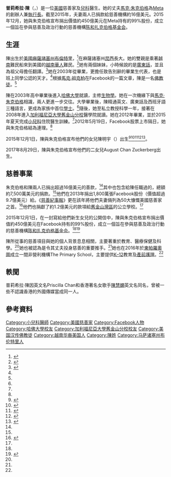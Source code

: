{{redirect|Priscilla Chan|香港女歌手|陳慧嫻}}
{{noteTA
|T = zh-cn:普莉希拉·陈慧娴;zh-hk:陳慧嫻 (Meta掌駝人);zh-tw:普莉希拉·陳
|1 = zh-hans:扎克伯格; zh-hant:祖克柏; zh-hk:朱克伯格; zh-sg:扎克伯格; zh-tw:祖克柏; zh-mo:朱克伯格;
|2 = zh-hans:首席执行官; zh-hant:執行長; zh-cn:首席执行官; zh-hk:行政總裁; zh-tw:執行長; zh-mo:行政總裁;
|3 = zh-cn:社交网络;zh-hk:社交網絡;zh-tw:社群網站; 
}}
{{Infobox person
| name               = 普莉希拉·陳
| image              = Priscilla Chan, 2018 (cropped).jpg
| alt                = 
| caption            = 2018年
| native_name        = 
| native_name_lang   = 
| birth_date         = {{birth date and age|1985|2|24}}<ref>{{cite news |url=https://www.nytimes.com/2012/05/27/fashion/who-is-priscilla-chan.html |title=Facebook's Royal Wedding |date=2012-05-25 |newspaper=New York Times |accessdate=2020-02-18 |archive-date=2017-08-13 |archive-url=https://web.archive.org/web/20170813032932/http://www.nytimes.com/2012/05/27/fashion/who-is-priscilla-chan.html |dead-url=no }}</ref>
| birth_place        = {{USA}}[[麻薩諸塞州|麻薩諸塞州]][[布倫特里_(麻薩諸塞州)|布倫特里]]
| residence          = {{USA}}[[加利福尼亞州|加利福尼亞州]][[帕羅奧圖|帕羅奧圖]]
| alma mater         = [[哈佛大學|哈佛大學]]（[[理學士|BSc]]）<br/> [[加利福尼亞大學舊金山分校|加利福尼亞大學舊金山分校]]（[[医学士|MD]]）
| occupation         = 兒科醫生、慈善家
| organization       = 
| known_for          = 
| net_worth          = 
| language           = [[英語|英語]]、[[粤語|粤語]]、[[西班牙語|西班牙語]]
| spouse             = {{marriage|[[馬克·朱克伯格|馬克·朱克伯格]]|2012}}
| children           = 兩个女兒
| religion           = [[佛教|佛教]]<ref name=littlefair>{{cite news |author=Sam Littlefair |url=http://www.lionsroar.com/mark-zuckerberg-says-buddhism-is-an-amazing-religion/ |title=Mark Zuckerberg says "Buddhism is an amazing religion" |work=Lion's Roar |date=October 27, 2015 |accessdate=2017-02-15 |archive-date=2018-06-12 |archive-url=https://web.archive.org/web/20180612162637/https://www.lionsroar.com/mark-zuckerberg-says-buddhism-is-an-amazing-religion/ |dead-url=no }}</ref>
| awards             = 
| website            = <!-- {{URL|example.com}} -->
| signature          = 
| signature_size     = 
| signature_alt      = 
| footnotes          = 
}}

'''普莉希拉·陳'''（{{lang-en|Priscilla Chan}}，{{bd|1985年|2月24日}}）是一位[[美國|美國]]慈善家及[[兒科|兒科]]醫生。她的丈夫[[馬克·朱克伯格|馬克·朱克伯格]]為[[Meta|Meta]]的創辦人兼[[執行長|執行長]]。截至2015年，夫妻兩人已捐款給慈善機構約16億美元。2015年12月，她與朱克伯格宣布捐出價值約450億美元在Meta持有的99%股份，成立一個旨在參與慈善及政治行動的慈善機構[[陈和扎克伯格基金会|陈和扎克伯格基金会]]。

== 生涯 ==
陳出生於[[美國|美國]][[麻薩諸塞州|麻薩諸塞州]][[布倫特里_(麻薩諸塞州)|布倫特里]]，<ref>{{cite web |author=Shanahan, Mark |url=http://www.boston.com/ae/celebrity/more_names/blog/2010/07/mark_zuckerbergs_lady_friend_i.html |title=Mark Zuckerberg's lady friend is local |work=The Boston Globe |date=2010-07-30 |access-date=2017-02-15 |archive-date=2016-03-06 |archive-url=https://web.archive.org/web/20160306015243/http://www.boston.com/ae/celebrity/more_names/blog/2010/07/mark_zuckerbergs_lady_friend_i.html |dead-url=no }}</ref>在麻薩諸塞州[[昆西_(麻薩諸塞州)|昆西]]長大。她的雙親是乘著[[越南|越南]]難民船來到美國的[[越南華人|越南華人]]難民。<ref name=Cauterucci>{{cite news |author=Christina Cauterucci |url=http://www.slate.com/blogs/xx_factor/2015/12/01/priscilla_chan_s_formidable_influence_on_mark_zuckerberg_s_philanthropy.html |title=Priscilla Chan's Formidable Influence on Mark Zuckerberg's Philanthropy |work=Slate |date=2015-12-01 |accessdate=2017-02-15 |archive-date=2015-12-02 |archive-url=https://web.archive.org/web/20151202142457/http://www.slate.com/blogs/xx_factor/2015/12/01/priscilla_chan_s_formidable_influence_on_mark_zuckerberg_s_philanthropy.html |dead-url=no }}</ref>她有兩個妹妹，小時候說的是[[廣州話|廣東話]]，並且為祖父母擔任翻譯。<ref name=king>{{cite news |author=Hope King |url=http://money.cnn.com/2015/12/01/technology/priscilla-chan-facts/ |title=Who is Priscilla Chan? |work=CNN |date=2015-12-01 |accessdate=2017-02-15 |archive-date=2018-06-24 |archive-url=https://web.archive.org/web/20180624094928/http://money.cnn.com/2015/12/01/technology/priscilla-chan-facts/ |dead-url=no }}</ref>她在2003年從{{le|昆西高中 (麻薩諸塞州)|Quincy High School (Massachusetts)|昆西高中}}畢業，更擔任致告別辭的畢業生代表，也是班上同學公認的天才。<ref name=king/>根據[[馬克·祖克柏|馬克·祖克柏]]在Facebook的一篇文章，陳是一名[[佛教徒|佛教徒]]。<ref name=littlefair/>

陳在2003年高中畢業後進入[[哈佛大学|哈佛大學]]就讀，主修[[生物学|生物學]]。她在一次機緣下與[[馬克·朱克伯格|馬克·朱克伯格]]相識，兩人更進一步交往。大學畢業後，陳精通英文、廣東話及西班牙語三種語言，更成為家族中首位[[學士|學士]]。<ref name=king/>隨後，她至私立{{le|哈克中學|Harker School}}教授科學一年，接著在2008年進入[[加利福尼亞大學舊金山分校|加利福尼亞大學舊金山分校]]醫學院就讀。她在2012年畢業，並於2015年夏天完成[[小兒科|小兒科]]住院醫生訓練。<ref name=king/>2012年5月19日，Facebook股票上市隔日，她與朱克伯格結為連理。<ref name=king/>

2015年12月1日，陳與朱克伯格宣布他們的女兒陳明宇（{{lang|en|Maxima Chan Zuckerberg}}）出生<ref name=Maria>{{cite news|last1=Lamagna|first1=Maria|title=How Kim Kardashian and Priscilla Chan differ when it comes to 'push presents'|url=http://www.marketwatch.com/story/how-kim-kardashian-and-priscilla-chan-differ-when-it-comes-to-push-presents-2015-12-03|accessdate=2015-12-03|publisher=Market Watch|date=2015-12-03|archive-date=2017-08-04|archive-url=https://web.archive.org/web/20170804142903/http://www.marketwatch.com/story/how-kim-kardashian-and-priscilla-chan-differ-when-it-comes-to-push-presents-2015-12-03|dead-url=no}}</ref><ref name=Chandler>{{cite news|last1=Chandler|first1=Adam|title=A $45 Billion Birth Announcement|url=http://www.theatlantic.com/national/archive/2015/12/mark-zuckerberg-priscilla-chan-birth-facebook/418305/|accessdate=2015-12-03|publisher=The Atlantic|date=2015-12-01|archive-date=2017-08-04|archive-url=https://web.archive.org/web/20170804114032/https://www.theatlantic.com/national/archive/2015/12/mark-zuckerberg-priscilla-chan-birth-facebook/418305/|dead-url=no}}</ref><ref>{{cite web|url=https://www.washingtonpost.com/news/the-switch/wp/2015/12/01/mark-zuckerberg-will-give-away-99-percent-of-his-facebook-stock/|title=Mark Zuckerberg and Priscilla Chan to give away 99 percent of their Facebook stock, worth $45 billion|date=2015-12-04|access-date=2017-02-15|archive-date=2018-08-16|archive-url=https://web.archive.org/web/20180816152434/https://www.washingtonpost.com/news/the-switch/wp/2015/12/01/mark-zuckerberg-will-give-away-99-percent-of-his-facebook-stock/|dead-url=no}}</ref><ref>{{cite web|last1=Kell|first1=John|title=Mark Zuckerberg Reveals Daughter's Chinese Name ( Chan after her Mothers Name Mingyu represents their hope for a brighter tomorrow for the world|url=http://fortune.com/2016/02/08/facebook-zuckerberg-daughter/|website=Fortune.com|accessdate=2016-02-29|date=2016-02-08|quote=In a pretty adorable video shared by the tech executive over the weekend, Zuckerberg and his wife Priscilla Chan said their daughter Max's Chinese name is Chan Mingyu.|archive-date=2021-03-06|archive-url=https://web.archive.org/web/20210306071741/https://fortune.com/2016/02/08/facebook-zuckerberg-daughter/|dead-url=no}}</ref><ref>{{cite web |first=Mark |last=Zuckerberg |url=https://www.facebook.com/zuck/videos/10102638915613751/ |title=Happy Lunar New Year from Priscilla, Max and me! |work=Facebook.com |date=2016-02-07 |accessdate=2017-02-16 |archive-date=2020-11-08 |archive-url=https://web.archive.org/web/20201108132652/https://www.facebook.com/zuck/videos/10102638915613751/ |dead-url=no }}</ref>。

2017年8月29日，陳與朱克伯格宣布他們的二女兒August Chan Zuckerberg出生。

== 慈善事業 ==
{{main|陈和扎克伯格基金会}}

朱克伯格和陳兩人已捐出超過16億美元的善款，<ref name=nyt/>其中也包含給陳任職過的{{le|舊金山總醫院|San Francisco General Hospital}}，總額約7,500萬美元的捐款。<ref name=king/>他們在2013年捐出1,800萬張Facebook股份（價值超過9.7億美元）給{{le|矽谷社區基金會|Silicon Valley Community Foundation}}。《[[慈善紀事報|慈善紀事報]]》更在該年將他們夫妻倆列為50大慷慨美國慈善家之首。<ref>{{cite news |work=USA Today |url=http://www.usatoday.com/story/news/nation/2014/02/10/zuckerberg-biggest-giver/5355871/ |title=Facebook's Mark Zuckerberg biggest giver in 2013 |date=2014-02-10 |accessdate=2017-02-15 |archive-date=2018-01-19 |archive-url=https://web.archive.org/web/20180119062131/https://www.usatoday.com/story/news/nation/2014/02/10/zuckerberg-biggest-giver/5355871/ |dead-url=no }}</ref>他們也捐獻了約1.2億美元的款項給[[舊金山灣區|舊金山灣區]]的公立學校。<ref name=Cauterucci/>

2015年12月1日，在一封寫給他們新生女兒的公開信中，陳與朱克伯格宣布捐出價值約450億美元在Facebook持有的99%股份，成立一個旨在參與慈善及政治行動的慈善機構[[陈和扎克伯格基金会|陈和扎克伯格基金会]]。<ref name=Cauterucci/><ref name=nyt>{{cite news |url=http://www.nytimes.com/2015/12/02/technology/mark-zuckerberg-facebook-charity.html |title=Mark Zuckerberg Vows to Donate 99% of His Facebook Shares for Charity |date=2015-12-01 |work=The New York Times |accessdate=2017-02-15 |archive-date=2018-07-23 |archive-url=https://web.archive.org/web/20180723095124/https://www.nytimes.com/2015/12/02/technology/mark-zuckerberg-facebook-charity.html |dead-url=no }}</ref>

陳所從事的慈善項目與她的個人背景息息相關，主要著重於教育、醫療保健及科學。<ref name=king/>她也被認為是令其丈夫投身慈善的重要推手。<ref name=Cauterucci/>她也在2016年於[[東帕羅奧圖_(加利福尼亞州)|東帕羅奧圖]]成立一間非營利機構The Primary School，主要提供[[K–12|K–12]]教育及[[產前護理|產前護理]]。<ref name=king/>

==軼聞==
普莉希拉·陳因英文名Priscilla Chan和香港著名女歌手[[陳慧嫻|陳慧嫻]]英文名同名，曾被一些不認識香港的外國傳媒當成同一人。 

== 參考資料 ==
{{Reflist|30em}}
{{Facebook navbox}}
{{Portal bar|美國|人物}}
{{authority control}}
{{DEFAULTSORT:Chan, Priscilla}}

[[Category:小兒科醫師|Category:小兒科醫師]]
[[Category:美國慈善家|Category:美國慈善家]]
[[Category:Facebook人物|Category:Facebook人物]]
[[Category:哈佛大學校友|Category:哈佛大學校友]]
[[Category:加利福尼亞大學舊金山分校校友|Category:加利福尼亞大學舊金山分校校友]]
[[Category:美国汉传佛教徒|Category:美国汉传佛教徒]]
[[Category:越南华裔美国人|Category:越南华裔美国人]]
[[Category:陳姓|Category:陳姓]]
[[Category:马萨诸塞州布伦特里人|Category:马萨诸塞州布伦特里人]]